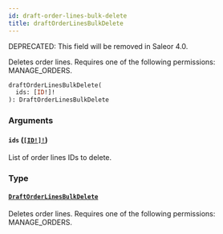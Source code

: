 ```yaml
---
id: draft-order-lines-bulk-delete
title: draftOrderLinesBulkDelete
---
```


<span class="badge badge--warning">DEPRECATED: This field will be removed in Saleor 4.0.</span>

Deletes order lines. Requires one of the following permissions: MANAGE_ORDERS.

```graphql
draftOrderLinesBulkDelete(
  ids: [ID!]!
): DraftOrderLinesBulkDelete

```

### Arguments

#### `ids` ([`[ID!]!`](../../../developer/api-reference/scalars/id))

List of order lines IDs to delete.

### Type

#### [`DraftOrderLinesBulkDelete`](../../../developer/api-reference/objects/draft-order-lines-bulk-delete)

Deletes order lines. Requires one of the following permissions: MANAGE_ORDERS.
